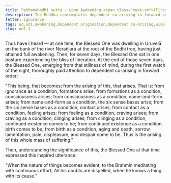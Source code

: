 ```yaml
---
title: Paṭhamabodhi sutta - Upon Awakening <span class="text-sm">(First)</span>
description: The Buddha contemplates dependent co-arising in forward order just after his awakening.
fetter: ignorance
tags: ud,ud1,awakening,dependent origination,dependent co-arising,wise attention,ignorance
slug: ud1.1
---
```


Thus have I heard — at one time, the Blessed One was dwelling in Uruvelā on the bank of the river Nerañjarā at the root of the Bodhi tree, having just attained full awakening. Then, for seven days, the Blessed One sat in one posture experiencing the bliss of liberation. At the end of those seven days, the Blessed One, emerging from that stillness of mind, during the first watch of the night, thoroughly paid attention to dependent co-arising in forward order:

"This being, that becomes; from the arising of this, that arises. That is: from ignorance as a condition, formations arise; from formations as a condition, consciousness arises; from consciousness as a condition, name-and-form arises; from name-and-form as a condition, the six sense bases arise; from the six sense bases as a condition, contact arises; from contact as a condition, feeling arises; from feeling as a condition, craving arises; from craving as a condition, clinging arises; from clinging as a condition, continued existence comes to be; from continued existence as a condition, birth comes to be; from birth as a condition, aging and death, sorrow, lamentation, pain, displeasure, and despair come to be. Thus is the arising of this whole mass of suffering."

Then, understanding the significance of this, the Blessed One at that time expressed this inspired utterance:

"When the nature of things becomes evident,
to the Brahmin meditating with continuous effort;
All his doubts are dispelled,
when he knows a thing with its cause."